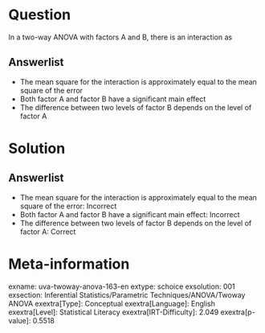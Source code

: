 Question
========

In a two-way ANOVA with factors A and B, there is an interaction as

Answerlist
----------

* The mean square for the interaction is approximately equal to the mean square of the error
* Both factor A and factor B have a significant main effect
* The difference between two levels of factor B depends on the level of factor A

Solution
========

Answerlist
----------

* The mean square for the interaction is approximately equal to the mean square of the error: Incorrect
* Both factor A and factor B have a significant main effect: Incorrect
* The difference between two levels of factor B depends on the level of factor A: Correct

Meta-information
================
exname: uva-twoway-anova-163-en
extype: schoice
exsolution: 001
exsection: Inferential Statistics/Parametric Techniques/ANOVA/Twoway ANOVA
exextra[Type]: Conceptual
exextra[Language]: English
exextra[Level]: Statistical Literacy
exextra[IRT-Difficulty]: 2.049
exextra[p-value]: 0.5518
